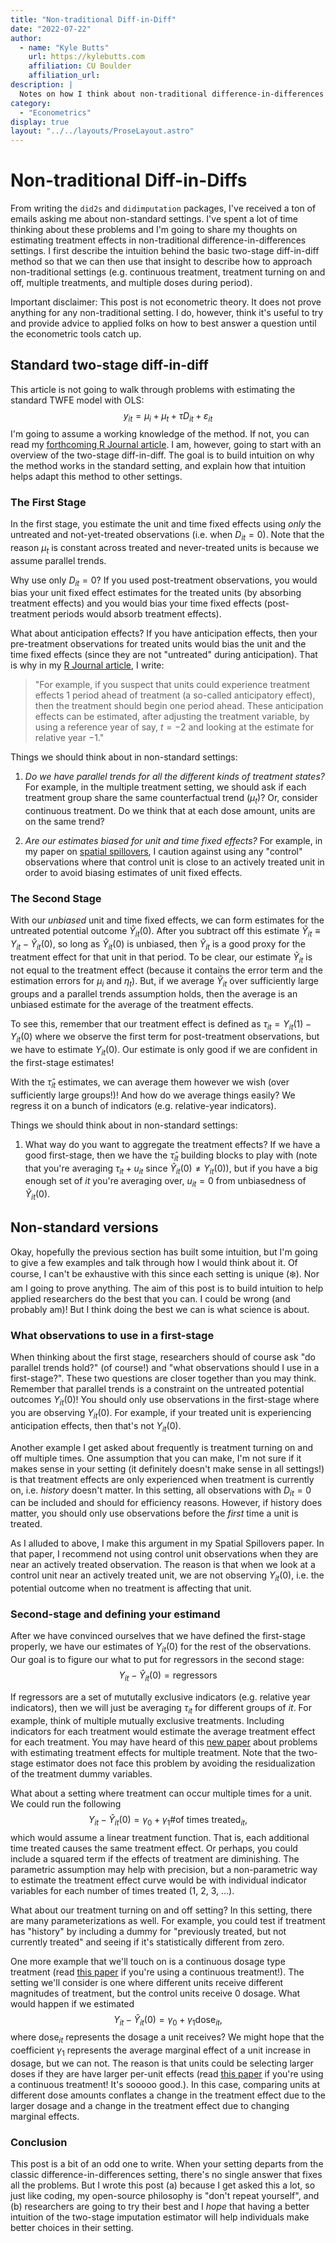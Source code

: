 ```yaml
---
title: "Non-traditional Diff-in-Diff"
date: "2022-07-22"
author:
  - name: "Kyle Butts"
    url: https://kylebutts.com
    affiliation: CU Boulder
    affiliation_url:
description: |
  Notes on how I think about non-traditional difference-in-differences settings. I first describe the intuition behind the basic two-stage diff-in-diff method and then use that insight to describe how to approach non-traditional settings (e.g. continuous treatment, treatment turning on and off, and multiple doses during period)
category: 
  - "Econometrics"
display: true
layout: "../../layouts/ProseLayout.astro"
---
```


# Non-traditional Diff-in-Diffs

From writing the `did2s` and `didimputation` packages, I've received a ton of emails asking me about non-standard settings. I've spent a lot of time thinking about these problems and I'm going to share my thoughts on estimating treatment effects in non-traditional difference-in-differences settings. I first describe the intuition behind the basic two-stage diff-in-diff method so that we can then use that insight to describe how to approach non-traditional settings (e.g. continuous treatment, treatment turning on and off, multiple treatments, and multiple doses during period).

<Color ruby>Important disclaimer:</Color> This post is not econometric theory. It does not prove anything for any non-traditional setting. I do, however, think it's useful to try and provide advice to applied folks on how to best answer a question until the econometric tools catch up.

## Standard two-stage diff-in-diff

This article is not going to walk through problems with estimating the standard TWFE model with OLS:
$$
y_{it} = \mu_i + \mu_t + \tau D_{it} + \varepsilon_{it}
$$
I'm going to assume a working knowledge of the method. If not, you can read my [forthcoming R Journal article](https://arxiv.org/abs/2109.05913). I am, however, going to start with an overview of the two-stage diff-in-diff. The goal is to build intuition on why the method works in the standard setting, and explain how that intuition helps adapt this method to other settings. 

### The First Stage

In the first stage, you estimate the unit and time fixed effects using *only* the untreated and not-yet-treated observations (i.e. when $D_{it} = 0$). Note that the reason $\mu_t$ is constant across treated and never-treated units is because we assume parallel trends.
 
Why use only $D_{it} = 0$? If you used post-treatment observations, you would bias your unit fixed effect estimates for the treated units (by absorbing treatment effects) and you would bias your time fixed effects (post-treatment periods would absorb treatment effects). 

What about anticipation effects? If you have anticipation effects, then your pre-treatment observations for treated units would bias the unit and the time fixed effects (since they are not "untreated" during anticipation). That is why in my [R Journal article](https://arxiv.org/pdf/2109.05913.pdf), I write:
> "For example, if you suspect that units could experience treatment effects 1 period ahead of treatment (a so-called anticipatory effect), then the treatment should begin one period ahead. These anticipation effects can be estimated, after adjusting the treatment variable, by using a reference year of say, $t = -2$ and looking at the estimate for relative year $-1$."

Things we should think about in non-standard settings:

1. *Do we have parallel trends for all the different kinds of treatment states?* For example, in the multiple treatment setting, we should ask if each treatment group share the same counterfactual trend $(\mu_t)$? Or, consider continuous treatment. Do we think that at each dose amount, units are on the same trend?

2. *Are our estimates biased for unit and time fixed effects?* For example, in my paper on [spatial spillovers](https://arxiv.org/abs/2105.03737), I caution against using any "control" observations where that control unit is close to an actively treated unit in order to avoid biasing estimates of unit fixed effects. 




### The Second Stage

With our *unbiased* unit and time fixed effects, we can form estimates for the untreated potential outcome $\hat{Y}_{it}(0)$. After you subtract off this estimate $\tilde{Y}_{it} \equiv Y_{it} - \hat{Y}_{it}(0)$, so long as $\hat{Y}_{it}(0)$ is unbiased, then $\tilde{Y}_{it}$ is a good proxy for the treatment effect for that unit in that period. To be clear, our estimate $\tilde{Y}_{it}$ is not equal to the treatment effect (because it contains the error term and the estimation errors for $\mu_i$ and $\eta_t$). But, if we average $\tilde{Y}_{it}$ over sufficiently large groups and a parallel trends assumption holds, then the average is an unbiased estimate for the average of the treatment effects.

To see this, remember that our treatment effect is defined as $\tau_{it} = Y_{it}(1) - Y_{it}(0)$ where we observe the first term for post-treatment observations, but we have to estimate $Y_{it}(0)$. Our estimate is only good if we are confident in the first-stage estimates!

With the $\hat{\tau}_{it}$ estimates, we can average them however we wish (over sufficiently large groups!)! And how do we average things easily? We regress it on a bunch of indicators (e.g. relative-year indicators). 

Things we should think about in non-standard settings:

1. What way do you want to aggregate the treatment effects? If we have a good first-stage, then we have the $\hat{\tau}_{it}$ building blocks to play with (note that you're averaging $\tau_{it} + u_{it}$ since $\hat{Y}_{it}(0) \neq Y_{it}(0)$), but if you have a big enough set of $it$ you're averaging over, $u_{it} = 0$ from unbiasedness of $\hat{Y}_{it}(0)$.


## Non-standard versions

Okay, hopefully the previous section has built some intuition, but I'm going to give a few examples and talk through how I would think about it. Of course, I can't be exhaustive with this since each setting is unique (❄️). Nor am I going to prove anything. The aim of this post is to build intuition to help applied researchers do the best that you can. I could be wrong (and probably am)! But I think doing the best we can is what science is about.

### What observations to use in a first-stage

When thinking about the first stage, researchers should of course ask "do parallel trends hold?" (of course!) and "what observations should I use in a first-stage?". These two questions are closer together than you may think. Remember that parallel trends is a constraint on the untreated potential outcomes $Y_{it}(0)$! You should only use observations in the first-stage where you are observing $Y_{it}(0)$. For example, if your treated unit is experiencing anticipation effects, then that's not $Y_{it}(0)$. 

Another example I get asked about frequently is treatment turning on and off multiple times. One assumption that you can make, I'm not sure if it makes sense in your setting (it definitely doesn't make sense in all settings!) is that treatment effects are only experienced when treatment is currently on, i.e. *history* doesn't matter. In this setting, all observations with $D_{it} = 0$ can be included and should for efficiency reasons. However, if history does matter, you should only use observations before the *first* time a unit is treated. 

As I alluded to above, I make this argument in my Spatial Spillovers paper. In that paper, I recommend not using control unit observations when they are near an actively treated observation. The reason is that when we look at a control unit near an actively treated unit, we are not observing $Y_{it}(0)$, i.e. the potential outcome when no treatment is affecting that unit. 

### Second-stage and defining your estimand

After we have convinced ourselves that we have defined the first-stage properly, we have our estimates of $Y_{it}(0)$ for the rest of the observations. Our goal is to figure our what to put for regressors in the second stage:
$$
Y_{it} - \hat{Y}_{it}(0) = \text{regressors}
$$

If regressors are a set of mututally exclusive indicators (e.g. relative year indicators), then we will just be averaging $\tau_{it}$ for different groups of $it$. For example, think of multiple mutually exclusive treatments. Including indicators for each treatment would estimate the average treatment effect for each treatment. You may have heard of this [new paper](https://arxiv.org/abs/2106.05024) about problems with estimating treatment effects for multiple treatment. Note that the two-stage estimator does not face this problem by avoiding the residualization of the treatment dummy variables. 

What about a setting where treatment can occur multiple times for a unit. We could run the following 
$$
Y_{it} - \hat{Y}_{it}(0) = \gamma_0 + \gamma_1 \# \text{of times treated}_{it},
$$
which would assume a linear treatment function. That is, each additional time treated causes the same treatment effect. Or perhaps, you could include a squared term if the effects of treatment are diminishing. The parametric assumption may help with precision, but a non-parametric way to estimate the treatment effect curve would be with individual indicator variables for each number of times treated (1, 2, 3, ...). 

What about our treatment turning on and off setting? In this setting, there are many parameterizations as well. For example, you could test if treatment has "history" by including a dummy for "previously treated, but not currently treated" and seeing if it's statistically different from zero. 

One more example that we'll touch on is a continuous dosage type treatment (read [this paper](https://arxiv.org/abs/2107.02637) if you're using a continuous treatment!). The setting we'll consider is one where different units receive different magnitudes of treatment, but the control units receive 0 dosage. What would happen if we estimated
$$
Y_{it} - \hat{Y}_{it}(0) = \gamma_0 + \gamma_1 \text{dose}_{it} ,
$$
where $\text{dose}_{it}$ represents the dosage a unit receives? We might hope that the coefficient $\gamma_1$ represents the average marginal effect of a unit increase in dosage, but we can not. The reason is that units could be selecting larger doses if they are have larger per-unit effects (read [this paper](https://arxiv.org/abs/2107.02637) if you're using a continuous treatment! It's sooooo good.). In this case, comparing units at different dose amounts conflates a change in the treatment effect due to the larger dosage and a change in the treatment effect due to changing marginal effects.


### Conclusion

This post is a bit of an odd one to write. When your setting departs from the classic difference-in-differences setting, there's no single answer that fixes all the problems. But I wrote this post (a) because I get asked this a lot, so just like coding, my open-source philosophy is "don't repeat yourself", and (b) researchers are going to try their best and I *hope* that having a better intuition of the two-stage imputation estimator will help individuals make better choices in their setting. 




